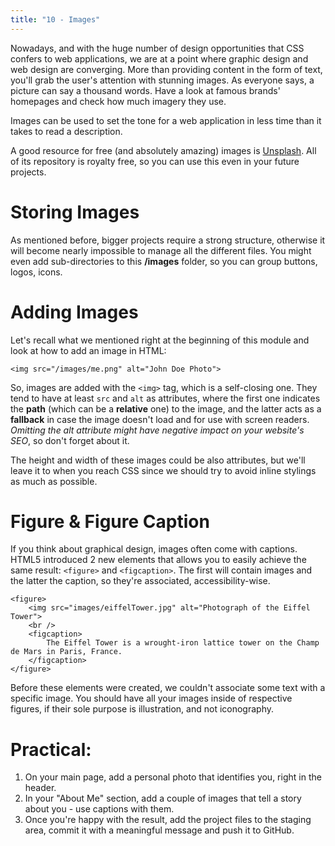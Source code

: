 ```yaml
---
title: "10 - Images"
---
```


Nowadays, and with the huge number of design opportunities that CSS confers to web applications, we are at  a point where graphic design and web design are converging.
More than providing content in the form of text, you'll grab the user's attention with stunning images.
As everyone says, a picture can say a thousand words.
Have a look at famous brands' homepages and check how much imagery they use.

Images can be used to set the tone for a web application in less time than it takes to read a description.

A good resource for free (and absolutely amazing) images is [Unsplash](https://unsplash.com/). All of its repository is royalty free, so you can use this even in your future projects.


# Storing Images

As mentioned before, bigger projects require a strong structure, otherwise it will become nearly impossible to manage all the different files.
You might even add sub-directories to this **/images** folder, so you can group buttons, logos, icons.


# Adding Images

Let's recall what we mentioned right at the beginning of this module and look at how to add an image in HTML:

`<img src="/images/me.png" alt="John Doe Photo">`

So, images are added with the `<img>` tag, which is a self-closing one.
They tend to have at least `src` and `alt` as attributes, where the first one indicates the **path** (which can be a **relative** one) to the image, and the latter acts as a **fallback** in case the image doesn't load and for use with screen readers. *Omitting the alt attribute might have negative impact on your website's SEO*, so don't forget about it.

The height and width of these images could be also attributes, but we'll leave it to when you reach CSS since we should try to avoid inline stylings as much as possible.


# Figure & Figure Caption

If you think about graphical design, images often come with captions.
HTML5 introduced 2 new elements that allows you to easily achieve the same result: `<figure>` and `<figcaption>`. 
The first will contain images and the latter the caption, so they're associated, accessibility-wise.

```
<figure>
	<img src="images/eiffelTower.jpg" alt="Photograph of the Eiffel Tower">
	<br />
	<figcaption>
		The Eiffel Tower is a wrought-iron lattice tower on the Champ de Mars in Paris, France.
	</figcaption>
</figure>
```

Before these elements were created, we couldn't associate some text with a specific image.
You should have all your images inside of respective figures, if their sole purpose is illustration, and not iconography.


# Practical:

1. On your main page, add a personal photo that identifies you, right in the header.
2. In your "About Me" section, add a couple of images that tell a story about you - use captions with them.
3. Once you're happy with the result, add the project files to the staging area, commit it with a meaningful message and push it to GitHub.